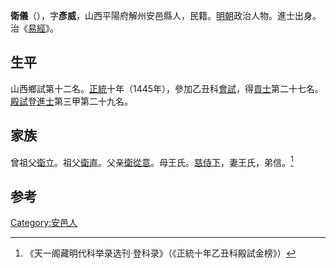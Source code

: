 '''衛儀'''（{{bd|1413年||？}}），字'''彥威'''，山西平陽府解州安邑縣人，民籍。[[明朝|明朝]]政治人物。進士出身。治《[[易經|易經]]》。

== 生平 ==
山西鄉試第十二名。[[正统_(年号)|正統]]十年（1445年），參加乙丑科[[會試|會試]]，得[[貢士|貢士]]第二十七名。[[殿試|殿試]]登[[進士|進士]]第三甲第二十九名。

== 家族 ==
曾祖父[[衛立|衛立]]。祖父[[衛直|衛直]]。父亲[[衛從意|衛從意]]。母王氏。[[慈侍下|慈侍下]]，妻王氏，弟信。<ref>《天一阁藏明代科举录选刊·登科录》（《正統十年乙丑科殿試金榜》）</ref>

==参考==
{{reflist}}

{{正統十年乙丑科殿試金榜}}

{{Authority control}}

{{DEFAULTSORT:}}
[[Category:安邑人|Category:安邑人]]


{{明朝人物小作品}}